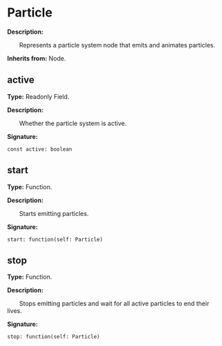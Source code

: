 
# Particle

**Description:**

&emsp;&emsp;Represents a particle system node that emits and animates particles.

**Inherits from:** Node.

## active

**Type:** Readonly Field.

**Description:**

&emsp;&emsp;Whether the particle system is active.

**Signature:**
```tl
const active: boolean
```

## start

**Type:** Function.

**Description:**

&emsp;&emsp;Starts emitting particles.

**Signature:**
```tl
start: function(self: Particle)
```

## stop

**Type:** Function.

**Description:**

&emsp;&emsp;Stops emitting particles and wait for all active particles to end their lives.

**Signature:**
```tl
stop: function(self: Particle)
```
